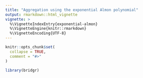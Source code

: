 ```yaml
---
title: "Aggregation using the exponential Almon polynomial"
output: rmarkdown::html_vignette
vignette: >
  %\VignetteIndexEntry{exponential-almon}
  %\VignetteEngine{knitr::rmarkdown}
  %\VignetteEncoding{UTF-8}
---
```


```r
knitr::opts_chunk$set(
  collapse = TRUE,
  comment = "#>"
)
```

```r
library(bridgr)
```
